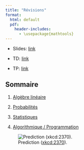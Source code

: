 ```yaml
--- 
title: "Révisions"
format: 
  html: default
  pdf:
    header-includes:
      - \usepackage{mathtools} 
--- 
```


* Slides: [link](../slides/02-revisions-slides.qmd)

* TD: [link](../td/02-revision-td.qmd)

* TP: [link](../tp/02-revision-tp.qmd)


## Sommaire

1. [Algèbre linéaire](./remainders/01-linear-algebra.qmd)

2. [Probabilités](./remainders/02-probabilities.qmd)

3. [Statistiques](./remainders/03-stat.qmd)

4. [Algorithmique / Programmation](./remainders/04-programming.qmd)


![Prediction ([xkcd:2370](https://xkcd.com/2370/)).](../include/prediction.png)


